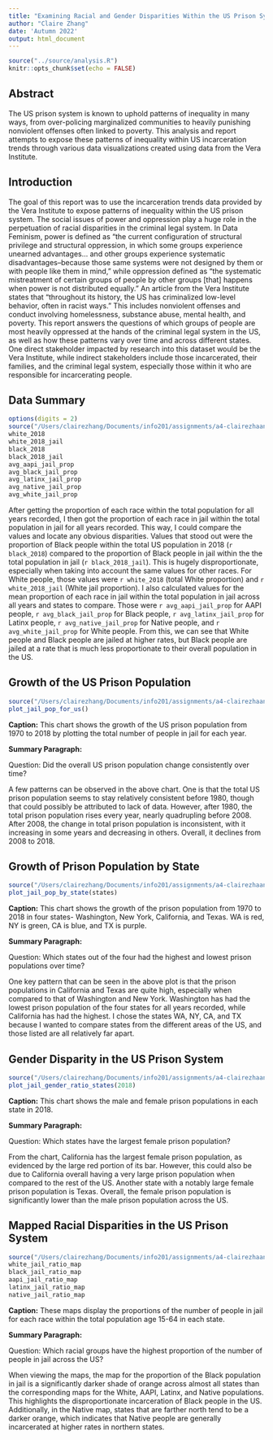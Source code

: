 ```yaml
---
title: "Examining Racial and Gender Disparities Within the US Prison System"
author: "Claire Zhang"
date: 'Autumn 2022'
output: html_document
---
```


```r
source("../source/analysis.R")
knitr::opts_chunk$set(echo = FALSE)
```

## Abstract 
The US prison system is known to uphold patterns of inequality in many ways, from over-policing marginalized communities to heavily punishing nonviolent offenses often linked to poverty. This analysis and report attempts to expose these patterns of inequality within US incarceration trends through various data visualizations created using data from the Vera Institute.

## Introduction 
The goal of this report was to use the incarceration trends data provided by the Vera Institute to expose patterns of inequality within the US prison system. The social issues of power and oppression play a huge role in the perpetuation of racial disparities in the criminal legal system. In Data Feminism, power is defined as “the current configuration of structural privilege and structural oppression, in which some groups experience unearned advantages… and other groups experience systematic disadvantages–because those same systems were not designed by them or with people like them in mind,” while oppression defined as “the systematic mistreatment of certain groups of people by other groups [that] happens when power is not distributed equally.” An article from the Vera Institute states that “throughout its history, the US has criminalized low-level behavior, often in racist ways.” This includes nonviolent offenses and conduct involving homelessness, substance abuse, mental health, and poverty. This report answers the questions of which groups of people are most heavily oppressed at the hands of the criminal legal system in the US, as well as how these patterns vary over time and across different states. One direct stakeholder impacted by research into this dataset would be the Vera Institute, while indirect stakeholders include those incarcerated, their families, and the criminal legal system, especially those within it who are responsible for incarcerating people.

## Data Summary 
```r
options(digits = 2)
source("/Users/clairezhang/Documents/info201/assignments/a4-clairezhaang/source/analysis.R")
white_2018
white_2018_jail
black_2018
black_2018_jail
avg_aapi_jail_prop
avg_black_jail_prop
avg_latinx_jail_prop
avg_native_jail_prop
avg_white_jail_prop
```
After getting the proportion of each race within the total population for all years recorded, I then got the proportion of each race in jail within the total population in jail for all years recorded. This way, I could compare the values and locate any obvious disparities. Values that stood out were the proportion of Black people within the total US population in 2018 (`r black_2018`) compared to the proportion of Black people in jail within the the total population in jail (`r black_2018_jail`). This is hugely disproportionate, especially when taking into account the same values for other races. For White people, those values were `r white_2018` (total White proportion) and `r white_2018_jail` (White jail proportion). I also calculated values for the mean proportion of each race in jail within the total population in jail across all years and states to compare. Those were `r avg_aapi_jail_prop` for AAPI people, `r avg_black_jail_prop` for Black people, `r avg_latinx_jail_prop` for Latinx people, `r avg_native_jail_prop` for Native people, and `r avg_white_jail_prop` for White people. From this, we can see that White people and Black people are jailed at higher rates, but Black people are jailed at a rate that is much less proportionate to their overall population in the US.

## Growth of the US Prison Population
```r
source("/Users/clairezhang/Documents/info201/assignments/a4-clairezhaang/source/analysis.R")
plot_jail_pop_for_us()
```
**Caption:**
This chart shows the growth of the US prison population from 1970 to 2018 by plotting the total number of people in jail for each year.

**Summary Paragraph:**

Question:
Did the overall US prison population change consistently over time?

A few patterns can be observed in the above chart. One is that the total US prison population seems to stay relatively consistent before 1980, though that could possibly be attributed to lack of data. However, after 1980, the total prison population rises every year, nearly quadrupling before 2008. After 2008, the change in total prison population is inconsistent, with it increasing in some years and decreasing in others. Overall, it declines from 2008 to 2018.

## Growth of Prison Population by State
```r
source("/Users/clairezhang/Documents/info201/assignments/a4-clairezhaang/source/analysis.R")
plot_jail_pop_by_state(states)
```
**Caption:**
This chart shows the growth of the prison population from 1970 to 2018 in four states- Washington, New York, California, and Texas. WA is red, NY is green, CA is blue, and TX is purple.

**Summary Paragraph:**

Question: 
Which states out of the four had the highest and lowest prison populations over time?

One key pattern that can be seen in the above plot is that the prison populations in California and Texas are quite high, especially when compared to that of Washington and New York. Washington has had the lowest prison population of the four states for all years recorded, while California has had the highest. I chose the states WA, NY, CA, and TX because I wanted to compare states from the different areas of the US, and those listed are all relatively far apart.

## Gender Disparity in the US Prison System
```r
source("/Users/clairezhang/Documents/info201/assignments/a4-clairezhaang/source/analysis.R")
plot_jail_gender_ratio_states(2018)
```
**Caption:**
This chart shows the male and female prison populations in each state in 2018.

**Summary Paragraph:**

Question: 
Which states have the largest female prison population?

From the chart, California has the largest female prison population, as evidenced by the large red portion of its bar. However, this could also be due to California overall having a very large prison population when compared to the rest of the US. Another state with a notably large female prison population is Texas. Overall, the female prison population is significantly lower than the male prison population across the US.

## Mapped Racial Disparities in the US Prison System
```r
source("/Users/clairezhang/Documents/info201/assignments/a4-clairezhaang/source/analysis.R")
white_jail_ratio_map
black_jail_ratio_map
aapi_jail_ratio_map
latinx_jail_ratio_map
native_jail_ratio_map
```
**Caption:**
These maps display the proportions of the number of people in jail for each race within the total population age 15-64 in each state. 

**Summary Paragraph:**

Question: 
Which racial groups have the highest proportion of the number of people in jail across the US?

When viewing the maps, the map for the proportion of the Black population in jail is a significantly darker shade of orange across almost all states than the corresponding maps for the White, AAPI, Latinx, and Native populations. This highlights the disproportionate incarceration of Black people in the US. Additionally, in the Native map, states that are farther north tend to be a darker orange, which indicates that Native people are generally incarcerated at higher rates in northern states.

